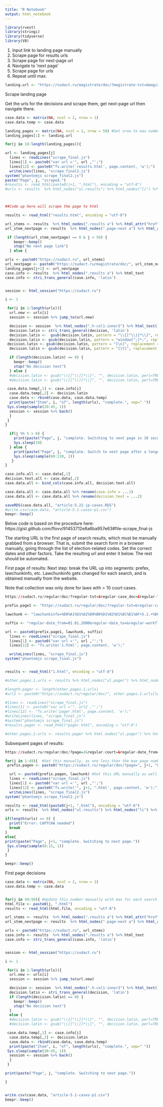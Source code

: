 ```yaml
---
title: "R Notebook"
output: html_notebook
---
```



```r
library(rvest)
library(stringi)
library(tidyverse)
library(V8)
```


1) Input link to landing page manually
2) Scrape page for results urls
3) Scrape page for next-page url
3) Navigate to 'next page' 
4) Scrape page for urls
5) Repeat until max.


```r
landing.url <- "https://sudact.ru/magistrate/doc/?magistrate-txt=&magistrate-case_doc=&magistrate-lawchunkinfo=%D0%A1%D1%82%D0%B0%D1%82%D1%8C%D1%8F+5.22.+%D0%9D%D0%B5%D0%B7%D0%B0%D0%BA%D0%BE%D0%BD%D0%BD%D1%8B%D0%B5+%D0%B2%D1%8B%D0%B4%D0%B0%D1%87%D0%B0+%D0%B8+%D0%BF%D0%BE%D0%BB%D1%83%D1%87%D0%B5%D0%BD%D0%B8%D0%B5+%D0%B8%D0%B7%D0%B1%D0%B8%D1%80%D0%B0%D1%82%D0%B5%D0%BB%D1%8C%D0%BD%D0%BE%D0%B3%D0%BE+%D0%B1%D1%8E%D0%BB%D0%BB%D0%B5%D1%82%D0%B5%D0%BD%D1%8F%2C+%D0%B1%D1%8E%D0%BB%D0%BB%D0%B5%D1%82%D0%B5%D0%BD%D1%8F+%D0%B4%D0%BB%D1%8F+%D0%B3%D0%BE%D0%BB%D0%BE%D1%81%D0%BE%D0%B2%D0%B0%D0%BD%D0%B8%D1%8F+%D0%BD%D0%B0+%D1%80%D0%B5%D1%84%D0%B5%D1%80%D0%B5%D0%BD%D0%B4%D1%83%D0%BC%D0%B5%28%D0%9A%D0%9E%D0%90%D0%9F%29&magistrate-date_from=01.01.2000&magistrate-date_to=&magistrate-area=&magistrate-court=&magistrate-judge=#searchResult"
```

Scrape landing page


Get the urls for the decisions and scrape them, get next-page url then navigate there.

```r
case.data <- matrix(NA, ncol = 2, nrow = 1)
case.data.temp <- case.data

landing_pages <- matrix(NA, ncol = 1, nrow = 50) #Set nrow to max number of pages
landing_pages[1] <- landing.url

for(j in 18:length(landing_pages)){

url <- landing_pages[j]
  lines <- readLines("scrape_final.js")
  lines[1] <- paste0("var url ='", url ,"';")
  lines[12] <- paste0("fs.write('results.html', page.content, 'w');")
  writeLines(lines, "scrape_final2.js")
system("phantomjs scrape_final2.js")
paste("Page", j, "scraped.")
#results <- read_html(paste0(j+1, ".html"), encoding = "utf-8")
#urls <- results  %>% html_nodes("ul.results") %>% html_nodes("li") %>% html_nodes("h4") %>% html_nodes("a") %>% html_attr("href")



##Code up here will scrape the page to html

results <- read_html("results.html", encoding = "utf-8")

url_stems <- results  %>% html_nodes(".results a") %>% html_attr("href")
url_stem_nextpage <- results  %>% html_nodes(".page-next a") %>% html_attr("href")

 if (length(url_stem_nextpage) == 0 & j < 50) {
    beepr::beep()
    stop("No next page link")
  } else {

urls <- paste0("https://sudact.ru", url_stems)
url_nextpage <- paste0("https://sudact.ru/magistrate/doc/", url_stem_nextpage)
landing_pages[j+1] <- url_nextpage
case.info <- results  %>% html_nodes(".results a") %>% html_text
case.info <- stri_trans_general(case.info, 'latin')


session <- html_session("https://sudact.ru")

i <- 1

 for(i in 1:length(urls)){
  url.new <- urls[i]
  session <- session %>% jump_to(url.new)

  decision <- session  %>% html_nodes(".h-col1-inner3") %>% html_text()
  decision.latin <- stri_trans_general(decision, 'latin')
  decision.latin <-  gsub(decision.latin, pattern = "\\{[^\\}]*\\}", replacement = "") #Removes text between curly braces.
  decision.latin <- gsub(decision.latin, pattern = "window[^;]*;", replacement = "") #Removes "window..." info
 decision.latin <- gsub(decision.latin, pattern = "[\n]", replacement = " ") #Remove new lines
  decision.latin <- gsub(decision.latin, pattern = "[\t]", replacement = " ") #Remove new lines

  if (length(decision.latin) == 0) {
    beepr::beep()
    stop("No decision text")
  } else {
  #decision.latin <- gsub("\\{[^\\]]*\\}", "", decision.latin, perl=TRUE) #Removes text between curly braces
  #decision.latin <- gsub("\\[[^\\]]*\\]", "", decision.latin, perl=TRUE) #Removes text between square brackets

 case.data.temp[,1] <- case.info[i]
  case.data.temp[,2] <- decision.latin
  case.data <- rbind(case.data, case.data.temp)
  print(paste("Item", i, "of", length(urls), "complete.", sep=" "))
 Sys.sleep(sample(20:45, 1))
  session <- session %>% back()
  }
 }
}

  if(j %% 5 > 0) {
    print(paste("Page", j, "complete. Switching to next page in 10 seconds."))
    Sys.sleep(10)
  } else {
    print(paste("Page", j, "complate. Switch to next page after a longer rest."))
    Sys.sleep(sample(60:130, 1))
   }
}

case.info.all <- case.data[,1]
decision.text.all <- case.data[,2]
case.data.all <- bind_cols(case.info.all, decision.text.all)

case.data.all <- case.data.all %>% rename(case.info = ...1)
case.data.all <- case.data.all %>% rename(decision.text = ...2)

saveRDS(case.data.all, "article-5.22-jp-cases.RDS")
#write.csv(case.data, "article-5.1-cases-p1.csv")
beepr::beep()
```



Below code is based on the procedure here: https://gist.github.com/flovv/91453712e8a6ba957e63#file-scrape_final-js 

The starting URL is the first page of search results, which must be manually grabbed from a browser. That is, submit the search form in a browser manually, going through the list of election-related codes. Set the correct dates and other factors. Take the resulting url and enter it below. The rest should be automated.

First page of results:
Next step: break the URL up into segments: prefex, lawchunkinfo, etc. Lawchunkinfo gets changed for each search, and is obtained manually from the website.


Note that collection was only done for laws with > 10 court cases.


```r
https://sudact.ru/regular/doc/?regular-txt=&regular-case_doc=&regular-lawchunkinfo=%D0%A1%D1%82%D0%B0%D1%82%D1%8C%D1%8F+5.1.+%D0%9D%D0%B0%D1%80%D1%83%D1%88%D0%B5%D0%BD%D0%B8%D0%B5+%D0%BF%D1%80%D0%B0%D0%B2%D0%B0+%D0%B3%D1%80%D0%B0%D0%B6%D0%B4%D0%B0%D0%BD%D0%B8%D0%BD%D0%B0+%D0%BD%D0%B0+%D0%BE%D0%B7%D0%BD%D0%B0%D0%BA%D0%BE%D0%BC%D0%BB%D0%B5%D0%BD%D0%B8%D0%B5+%D1%81%D0%BE+%D1%81%D0%BF%D0%B8%D1%81%D0%BA%D0%BE%D0%BC+%D0%B8%D0%B7%D0%B1%D0%B8%D1%80%D0%B0%D1%82%D0%B5%D0%BB%D0%B5%D0%B9%2C+%D1%83%D1%87%D0%B0%D1%81%D1%82%D0%BD%D0%B8%D0%BA%D0%BE%D0%B2+%D1%80%D0%B5%D1%84%D0%B5%D1%80%D0%B5%D0%BD%D0%B4%D1%83%D0%BC%D0%B0%28%D0%9A%D0%9E%D0%90%D0%9F%29&regular-date_from=01.01.2000&regular-date_to=&regular-workflow_stage=10&regular-area=&regular-court=&regular-judge=#searchResult
```


```r
prefix.page1 <- "https://sudact.ru/regular/doc/?regular-txt=&regular-case_doc=&regular-"

lawchunk <- "lawchunkinfo=%D0%A1%D1%82%D0%B0%D1%82%D1%8C%D1%8F+5.1.+%D0%9D%D0%B0%D1%80%D1%83%D1%88%D0%B5%D0%BD%D0%B8%D0%B5+%D0%BF%D1%80%D0%B0%D0%B2%D0%B0+%D0%B3%D1%80%D0%B0%D0%B6%D0%B4%D0%B0%D0%BD%D0%B8%D0%BD%D0%B0+%D0%BD%D0%B0+%D0%BE%D0%B7%D0%BD%D0%B0%D0%BA%D0%BE%D0%BC%D0%BB%D0%B5%D0%BD%D0%B8%D0%B5+%D1%81%D0%BE+%D1%81%D0%BF%D0%B8%D1%81%D0%BA%D0%BE%D0%BC+%D0%B8%D0%B7%D0%B1%D0%B8%D1%80%D0%B0%D1%82%D0%B5%D0%BB%D0%B5%D0%B9%2C+%D1%83%D1%87%D0%B0%D1%81%D1%82%D0%BD%D0%B8%D0%BA%D0%BE%D0%B2+%D1%80%D0%B5%D1%84%D0%B5%D1%80%D0%B5%D0%BD%D0%B4%D1%83%D0%BC%D0%B0%28%D0%9A%D0%9E%D0%90%D0%9F%29&" #This is replaced manually each time

suffix <- "regular-date_from=01.01.2000&regular-date_to=&regular-workflow_stage=10&regular-area=&regular-court=&regular-judge=#searchResult"
```



```r
url <- paste0(prefix.page1, lawchunk, suffix)
  lines <- readLines("scrape_final.js")
  lines[1] <- paste0("var url ='", url ,"';")
  lines[12] <- "fs.write('1.html', page.content, 'w');"

  writeLines(lines, "scrape_final.js")
system("phantomjs scrape_final.js")


results <- read_html("1.html", encoding = "utf-8")

#other.pages.1.urls <- results %>% html_nodes("ul.pager") %>% html_nodes("li") %>% html_nodes("a") %>% html_attr("href")

#length.pager <- length(other.pages.1.urls)
#url2 <- paste0("https://sudact.ru/regular/doc/", other.pages.1.urls[length.pager])

#lines <- readLines("scrape_final.js")
#lines[1] <- paste0("var url ='", url2 ,"';")
#lines[12] <- "fs.write('pager.html', page.content, 'w');"
#writeLines(lines, "scrape_final.js")
#system("phantomjs scrape_final.js")
#results.pager <- read_html("pager.html", encoding = "utf-8")

#other.pages.2.urls <- results.pager %>% html_nodes("ul.pager") %>% html_nodes("li") %>% html_nodes("a") %>% html_attr("href") #This process goes to the farthest page in the javascript, step by step. I'm not sure if there's a better way to do this automatically, since html_session can't navigate the js. Best solution may be to manually get the relevant starting url, as well as the relevant max page.


```

Subsequent pages of results:

```r
https://sudact.ru/regular/doc/?page=2&regular-court=&regular-date_from=01.01.2000&regular-case_doc=&regular-lawchunkinfo=%D0%A1%D1%82%D0%B0%D1%82%D1%8C%D1%8F+5.1.+%D0%9D%D0%B0%D1%80%D1%83%D1%88%D0%B5%D0%BD%D0%B8%D0%B5+%D0%BF%D1%80%D0%B0%D0%B2%D0%B0+%D0%B3%D1%80%D0%B0%D0%B6%D0%B4%D0%B0%D0%BD%D0%B8%D0%BD%D0%B0+%D0%BD%D0%B0+%D0%BE%D0%B7%D0%BD%D0%B0%D0%BA%D0%BE%D0%BC%D0%BB%D0%B5%D0%BD%D0%B8%D0%B5+%D1%81%D0%BE+%D1%81%D0%BF%D0%B8%D1%81%D0%BA%D0%BE%D0%BC+%D0%B8%D0%B7%D0%B1%D0%B8%D1%80%D0%B0%D1%82%D0%B5%D0%BB%D0%B5%D0%B9%2C+%D1%83%D1%87%D0%B0%D1%81%D1%82%D0%BD%D0%B8%D0%BA%D0%BE%D0%B2+%D1%80%D0%B5%D1%84%D0%B5%D1%80%D0%B5%D0%BD%D0%B4%D1%83%D0%BC%D0%B0%28%D0%9A%D0%9E%D0%90%D0%9F%29&regular-workflow_stage=10&regular-date_to=20.05.2020&regular-area=&regular-txt=&_=1616982556892&regular-judge=
```


```r
for(j in 1:49){  #Set this manually, as one less than the max page number
 prefix.pagen <- paste0("https://sudact.ru/regular/doc/?page=", j+1, "&regular-court=&regular-date_from=01.01.2000&regular-case_doc=&regular-")

  url <- paste0(prefix.pagen, lawchunk) #Set this URL manually as well
  lines <- readLines("scrape_final.js")
  lines[1] <- paste0("var url ='", url ,"';")
  lines[12] <- paste0("fs.write('", j+1, ".html', page.content, 'w');")
  writeLines(lines, "scrape_final2.js")
system("phantomjs scrape_final2.js")

results <- read_html(paste0(j+1, ".html"), encoding = "utf-8")
urls <- results  %>% html_nodes("ul.results") %>% html_nodes("li") %>% html_nodes("h4") %>% html_nodes("a") %>% html_attr("href")

if(length(urls) == 0) {
  print("Error: CAPTCHA needed")
  break
}
else{
print(paste("Page", j+1, "complete. Switching to next page."))
 Sys.sleep(sample(8:15, 1))
 }
}

beepr::beep()
```

First page decisions
```r
case.data <- matrix(NA, ncol = 2, nrow = 1)
case.data.temp <- case.data


for(j in 49:50){ #Update this number manually with max for each search
html.file <- paste0(j, ".html")
results <- read_html(html.file, encoding = "utf-8")

url_stems <- results  %>% html_nodes(".results a") %>% html_attr("href")
url_stem_nextpage <- results  %>% html_nodes(".page-next a") %>% html_attr("href")

urls <- paste0("https://sudact.ru", url_stems)
case.info <- results  %>% html_nodes(".results a") %>% html_text
case.info <- stri_trans_general(case.info, 'latin')


session <- html_session("https://sudact.ru")

i <- 1

 for(i in 1:length(urls)){
  url.new <- urls[i]
  session <- session %>% jump_to(url.new)

  decision <- session  %>% html_nodes(".h-col1-inner3") %>% html_text()
  decision.latin <- stri_trans_general(decision, 'latin')
  if (length(decision.latin) == 0) {
    beepr::beep()
    stop("No decision text")
  }
  else {
  #decision.latin <- gsub("\\{[^\\]]*\\}", "", decision.latin, perl=TRUE) #Removes text between curly braces
  #decision.latin <- gsub("\\[[^\\]]*\\]", "", decision.latin, perl=TRUE) #Removes text between square brackets

 case.data.temp[,1] <- case.info[i]
  case.data.temp[,2] <- decision.latin
  case.data <- rbind(case.data, case.data.temp)
  print(paste("Item", i, "of", length(urls), "complete.", sep=" "))
 Sys.sleep(sample(30:45, 1))
  session <- session %>% back()
  }
 }

print(paste("Page", j, "complete. Switching to next page."))

}


write.csv(case.data, "article-5.1-cases-p1.csv")
beepr::beep()
```






